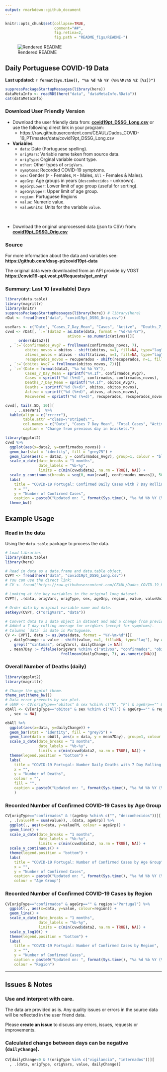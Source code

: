 ```yaml
---
output: rmarkdown::github_document
---
```

  
```r
knitr::opts_chunk$set(collapse=TRUE,
                      comment="##",
                      fig.retina=2,
                      fig.path = "README_figs/README-")
```

![Rendered README](https://github.com/CEAUL/Dados_COVID-19_PT/workflows/Render%20README/badge.svg)

## Daily Portuguese COVID-19 Data

**Last updated: `r format(Sys.time(), "%a %d %b %Y (%H:%M:%S %Z [%z])")`**

```r
suppressPackageStartupMessages(library(here))
dataMetaInfo <- readRDS(here("data", "dataMetaInfo.RData"))
cat(dataMetaInfo)
```

### Download User Friendly Version

+ Download the user friendly data from: **[covid19pt_DSSG_Long.csv](https://raw.githubusercontent.com/CEAUL/Dados_COVID-19_PT/master/data/covid19pt_DSSG_Long.csv)** or use the following direct link in your program:
  + https://raw.githubusercontent.com/CEAUL/Dados_COVID-19_PT/master/data/covid19pt_DSSG_Long.csv
  
+ **Variables**
	+ `data`: Date (Portuguese spelling).
	+ `origVars`: Variable name taken from source data.
	+ `origType`: Orginal variable count type.
	+ `other`: Other types of `origVars`.
	+ `symptoms`: Recorded COVID-19 symptoms.
	+ `sex`: Gender (`F` - Females, `M` - Males, `All` - Females & Males).
	+ `ageGrp`: Age groups in years (`desconhecidos` - unknown).
	+ `ageGrpLower`: Lower limit of age group (useful for sorting).
	+ `ageGrpUpper`: Upper limit of age group.
	+ `region`: Portuguese Regions
	+ `value`: Numeric value.
	+ `valueUnits`: Units for the variable `value`.

<br>

+ Download the original unprocessed data (json to CSV) from: **[covid19pt_DSSG_Orig.csv](https://raw.githubusercontent.com/CEAUL/Dados_COVID-19_PT/master/data/covid19pt_DSSG_Orig.csv)**
  
### Source
  
  For more information about the data and variables see: **https://github.com/dssg-pt/covid19pt-data**
  
  The original data were downloaded from an API provide by VOST **https://covid19-api.vost.pt/Requests/get_entry/**
  
### Summary: Last 10 (available) Days

```r
library(data.table)
library(magrittr)
library(knitr)
suppressPackageStartupMessages(library(here)) # library(here)
rDat <- fread(here("data", "covid19pt_DSSG_Orig.csv"))

useVars <- c("Date", "Cases_7_Day_Mean", "Cases", "Active",  "Deaths_7_Day_Mean", "Deaths")
cvwd <- rDat[, `:=`(data2 = as.Date(data, format = "%d-%m-%Y"),
                            ativos = as.numeric(ativos))][
      order(data2)][
  , `:=`(confirmados_Avg7 = frollmean(confirmados_novos, 7),
         obitos_novos = obitos - shift(obitos, n=1, fill=NA, type="lag"),
         ativos_novos = ativos - shift(ativos, n=1, fill=NA, type="lag"),
         recuperados_novos = recuperados - shift(recuperados, n=1, fill=NA, type="lag"))][
  , `:=`(obitos_Avg7 = frollmean(obitos_novos, 7))][
  , `:=`(Date = format(data2, "%a %d %b %Y"),
         Cases_7_Day_Mean = sprintf("%4.1f", confirmados_Avg7),
         Cases = sprintf("%d (%+d)", confirmados, confirmados_novos),
         Deaths_7_Day_Mean = sprintf("%4.1f", obitos_Avg7),
         Deaths = sprintf("%d (%+d)", obitos, obitos_novos),
         Active = sprintf("%d (%+d)", ativos, ativos_novos),
         Recovered = sprintf("%d (%+d)", recuperados, recuperados_novos))]

cvwd[, tail(.SD, 10)][
    , ..useVars]  %>%
  kable(align = c("rrrrrr"), 
        table.attr ="class=\"striped\"",
        col.names = c("Date", "Cases 7 Day Mean", "Total Cases", "Active Cases",  "Deaths 7 Day Mean", "Deaths"),
        caption = "Change from previous day in brackets.")
```

```r
library(ggplot2)
cvwd %>% 
  ggplot(aes(x=data2, y=confirmados_novos)) +
  geom_bar(stat = "identity", fill = "grey75") +
  geom_line(aes(x = data2, y = confirmados_Avg7), group=1, colour = "blue") +
  scale_x_date(date_breaks = "1 months",
               date_labels = "%b-%y",
               limits = c(min(cvwd$data2, na.rm = TRUE), NA)) +
  scale_y_continuous(breaks = seq(0, max(cvwd[, confirmados_novos]), 500)) +
  labs(
    title = "COVID-19 Portugal: Confirmed Daily Cases with 7 Day Rolling Mean",
    x = "",
    y = "Number of Confirmed Cases",
    caption = paste0("Updated on: ", format(Sys.time(), "%a %d %b %Y (%H:%M:%S %Z [%z])"))) +
  theme_bw()
```
  
## Example Usage
  
  
### Read in the data
  
  Using the `data.table` package to process the data.

```r
# Load Libraries
library(data.table)
library(here)

# Read in data as a data.frame and data.table object.
CVPT <- fread(here("data", "covid19pt_DSSG_Long.csv"))
# You can use the direct link:
# CV <- fread("https://raw.githubusercontent.com/CEAUL/Dados_COVID-19_PT/master/data/covid19pt_DSSG_Long.csv")

# Looking at the key variables in the original long dataset.
CVPT[, .(data, origVars, origType, sex, ageGrp, region, value, valueUnits)]

# Order data by original variable name and date.
setkeyv(CVPT, c("origVars", "data"))

# Convert data to a data object in dataset and add a change from previous day variable.
# Added a 7 day rolling average for origVars (except for symptoms). 
# Columns `data` is date in Portuguese.
CV <- CVPT[, data := as.Date(data, format = "%Y-%m-%d")][
  , dailyChange := value - shift(value, n=1, fill=NA, type="lag"), by = origVars][
    grepl("^sintomas", origVars), dailyChange := NA][
  , mean7Day := fifelse(origVars %chin% c("ativos", "confirmados", "obitos", "recuperados"), 
                         frollmean(dailyChange, 7), as.numeric(NA))]

```

### Overall Number of Deaths (daily)

```r
library(ggplot2)
library(magrittr)

# Change the ggplot theme.
theme_set(theme_bw())
# Data error prevents by sex plot.
# obMF <- CV[origType=="obitos" & sex %chin% c("M", "F") & ageGrp=="" & region == "Portugal"]
obAll <- CV[origType=="obitos" & sex %chin% c("All") & ageGrp=="" & region == "Portugal"][ 
  , sex := NA]

obAll %>% 
  ggplot(aes(x=data, y=dailyChange)) +
  geom_bar(stat = "identity", fill = "grey75") +
  geom_line(data = obAll, aes(x = data, y = mean7Day), group=1, colour = "brown") +
  scale_x_date(date_breaks = "1 months",
               date_labels = "%b-%y",
               limits = c(min(cvwd$data2, na.rm = TRUE), NA)) +
  theme(legend.position = "bottom") +
  labs(
    title = "COVID-19 Portugal: Number Daily Deaths with 7 Day Rolling Mean",
    x = "",
    y = "Number of Deaths",
    colour = "",
    fill = "",
    caption = paste0("Updated on: ", format(Sys.time(), "%a %d %b %Y (%H:%M:%S %Z [%z])"))
    )
```

### Recorded Number of Confirmed COVID-19 Cases by Age Group

```r
CV[origType=="confirmados" & !(ageGrp %chin% c("", "desconhecidos"))][
  , .(valueFM = sum(value)), .(data, ageGrp)] %>%
  ggplot(., aes(x=data, y=valueFM, colour = ageGrp)) +
  geom_line() +
  scale_x_date(date_breaks = "1 months",
               date_labels = "%b-%y",
               limits = c(min(cvwd$data2, na.rm = TRUE), NA)) +
  scale_y_continuous() +
  theme(legend.position = "bottom") +
  labs(
    title = "COVID-19 Portugal: Number of Confirmed Cases by Age Group",
    x = "",
    y = "Number of Confirmed Cases",
    caption = paste0("Updated on: ", format(Sys.time(), "%a %d %b %Y (%H:%M:%S %Z [%z])")),
    colour = "Age Group")
```

### Recorded Number of Confirmed COVID-19 Cases by Region

```r
CV[origType=="confirmados" & ageGrp=="" & region!="Portugal"] %>%
  ggplot(., aes(x=data, y=value, colour=region)) +
  geom_line() +
  scale_x_date(date_breaks = "1 months",
               date_labels = "%b-%y",
               limits = c(min(cvwd$data2, na.rm = TRUE), NA)) +
  scale_y_log10() +
  theme(legend.position = "bottom") +
  labs(
    title = "COVID-19 Portugal: Number of Confirmed Cases by Region",
    x = "",
    y = "Number of Confirmed Cases",
    caption = paste0("Updated on: ", format(Sys.time(), "%a %d %b %Y (%H:%M:%S %Z [%z])")),
    colour = "Region")
```

<hr>
## Issues & Notes

### Use and interpret with care.

The data are provided as is. Any quality issues or errors in the source data will be 
reflected in the user friend data. 

Please **create an issue** to discuss any errors, issues, requests or improvements.

### Calculated change between days can be negative (`dailyChange`).

```r
CV[dailyChange<0 & !(origType %in% c("vigilancia", "internados"))][
  , .(data, origType, origVars, value, dailyChange)]
```

